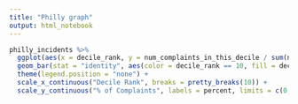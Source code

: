 ---
title: "Philly graph"
output: html_notebook
---

```{r Philly graph}

philly_incidents %>%
  ggplot(aes(x = decile_rank, y = num_complaints_in_this_decile / sum(num_complaints_in_this_decile))) +
  geom_bar(stat = "identity", aes(color = decile_rank == 10, fill = decile_rank == 10)) +
  theme(legend.position = "none") +
  scale_x_continuous("Decile Rank", breaks = pretty_breaks(10)) +
  scale_y_continuous("% of Complaints", labels = percent, limits = c(0, 0.3))

```
